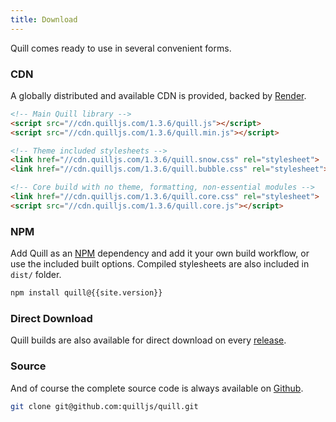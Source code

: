 ```yaml
---
title: Download
---
```


Quill comes ready to use in several convenient forms.

### CDN

A globally distributed and available CDN is provided, backed by [Render](https://render.com/).

```html
<!-- Main Quill library -->
<script src="//cdn.quilljs.com/1.3.6/quill.js"></script>
<script src="//cdn.quilljs.com/1.3.6/quill.min.js"></script>

<!-- Theme included stylesheets -->
<link href="//cdn.quilljs.com/1.3.6/quill.snow.css" rel="stylesheet">
<link href="//cdn.quilljs.com/1.3.6/quill.bubble.css" rel="stylesheet">

<!-- Core build with no theme, formatting, non-essential modules -->
<link href="//cdn.quilljs.com/1.3.6/quill.core.css" rel="stylesheet">
<script src="//cdn.quilljs.com/1.3.6/quill.core.js"></script>
```

### NPM

Add Quill as an [NPM](//www.npmjs.org/) dependency and add it your own build workflow, or use the included built options. Compiled stylesheets are also included in `dist/` folder.

```bash
npm install quill@{{site.version}}
```

### Direct Download

Quill builds are also available for direct download on every [release](https://github.com/quilljs/quill/releases/tag/v{{site.version}}).

### Source

And of course the complete source code is always available on [Github](https://github.com/quilljs/quill).

```bash
git clone git@github.com:quilljs/quill.git
```
